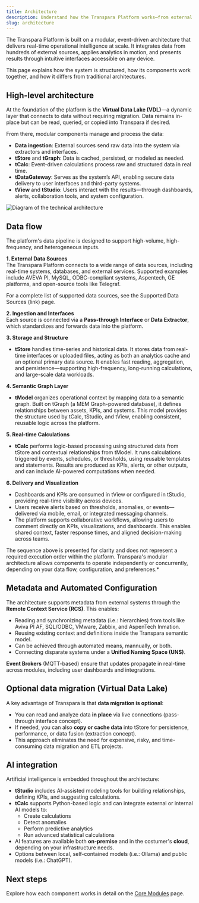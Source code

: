 ```yaml
---
title: Architecture
description: Understand how the Transpara Platform works—from external data sources to real-time visualization—and how its modular components interact.
slug: architecture
---
```



The Transpara Platform is built on a modular, event-driven architecture that delivers real-time operational intelligence at scale. It integrates data from hundreds of external sources, applies analytics in motion, and presents results through intuitive interfaces accessible on any device.

This page explains how the system is structured, how its components work together, and how it differs from traditional architectures.

## High-level architecture

At the foundation of the platform is the **Virtual Data Lake (VDL)**—a dynamic layer that connects to data without requiring migration. Data remains in-place but can be read, queried, or copied into Transpara if desired.

From there, modular components manage and process the data:

- **Data ingestion**: External sources send raw data into the system via extractors and interfaces.
- **tStore** and **tGraph**: Data is cached, persisted, or modeled as needed.
- **tCalc**: Event-driven calculations process raw and structured data in real time.
- **tDataGateway**: Serves as the system’s API, enabling secure data delivery to user interfaces and third-party systems.
- **tView** and **tStudio**: Users interact with the results—through dashboards, alerts, collaboration tools, and system configuration.

<Image 
  src="media/transpara-platform/Archi-diagram2.png" 
  alt="Diagram of the technical architecture"
/>

## Data flow

The platform's data pipeline is designed to support high-volume, high-frequency, and heterogeneous inputs.

**1. External Data Sources**  
The Transpara Platform connects to a wide range of data sources, including real-time systems, databases, and external services. Supported examples include AVEVA PI, MySQL, ODBC-compliant systems, Aspentech, GE platforms, and open-source tools like Telegraf.

For a complete list of supported data sources, see the Supported Data Sources (link) page.

**2. Ingestion and Interfaces**  
Each source is connected via a **Pass-through Interface** or **Data Extractor**, which standardizes and forwards data into the platform.

**3. Storage and Structure**
- **tStore** handles time-series and historical data. It stores data from real-time interfaces or uploaded files, acting as both an analytics cache and an optional primary data source. It enables fast reading, aggregation, and persistence—supporting high-frequency, long-running calculations, and large-scale data workloads.

**4. Semantic Graph Layer**
- **tModel** organizes operational context by mapping data to a semantic graph. Built on tGraph (a MEM Graph-powered database), it defines relationships between assets, KPIs, and systems. This model provides the structure used by tCalc, tStudio, and tView, enabling consistent, reusable logic across the platform.

**5. Real-time Calculations**
- **tCalc** performs logic-based processing using structured data from tStore and contextual relationships from tModel. It runs calculations triggered by events, schedules, or thresholds, using reusable templates and statements. Results are produced as KPIs, alerts, or other outputs, and can include AI-powered computations when needed.

**6. Delivery and Visualization**
-  Dashboards and KPIs are consumed in tView or configured in tStudio, providing real-time visibility across devices.
-  Users receive alerts based on thresholds, anomalies, or events—delivered via mobile, email, or integrated messaging channels.
-  The platform supports collaborative workflows, allowing users to comment directly on KPIs, visualizations, and dashboards. This enables shared context, faster response times, and aligned decision-making across teams.

<Callout type="info">
The sequence above is presented for clarity and does not represent a required execution order within the platform. Transpara's modular architecture allows components to operate independently or concurrently, depending on your data flow, configuration, and preferences.*
</Callout>

## Metadata and Automated Configuration

The architecture supports metadata from external systems through the **Remote Context Service (RCS)**. This enables:
- Reading and synchronizing metadata (i.e.: hierarchies) from tools like Aviva PI AF, SQL/ODBC, VMware, Zabbix, and AspenTech Inmation.
- Reusing existing context and definitions inside the Transpara semantic model.
- Can be achieved through automated means, mannually, or both.
- Connecting disparate systems under a **Unified Naming Space (UNS)**.

**Event Brokers** (MQTT-based) ensure that updates propagate in real-time across modules, including user dashboards and integrations.

## Optional data migration (Virtual Data Lake)

A key advantage of Transpara is that **data migration is optional**:
- You can read and analyze data **in place** via live connections (pass-through interface concept).
- If needed, you can also **copy or cache data** into tStore for persistence, performance, or data fusion (extraction concept).
- This approach eliminates the need for expensive, risky, and time-consuming data migration and ETL projects.

## AI integration

Artificial intelligence is embedded throughout the architecture:

- **tStudio** includes AI-assisted modeling tools for building relationships, defining KPIs, and suggesting calculations.
- **tCalc** supports Python-based logic and can integrate external or internal AI models to:
  - Create calculations
  - Detect anomalies
  - Perform predictive analytics
  - Run advanced statistical calculations
- AI features are available both **on-premise** and in the costumer's **cloud**, depending on your infrastructure needs.
- Options between local, self-contained models (i.e.: Ollama) and public models (i.e.: ChatGPT).

## Next steps

Explore how each component works in detail on the [Core Modules](../core-modules) page.